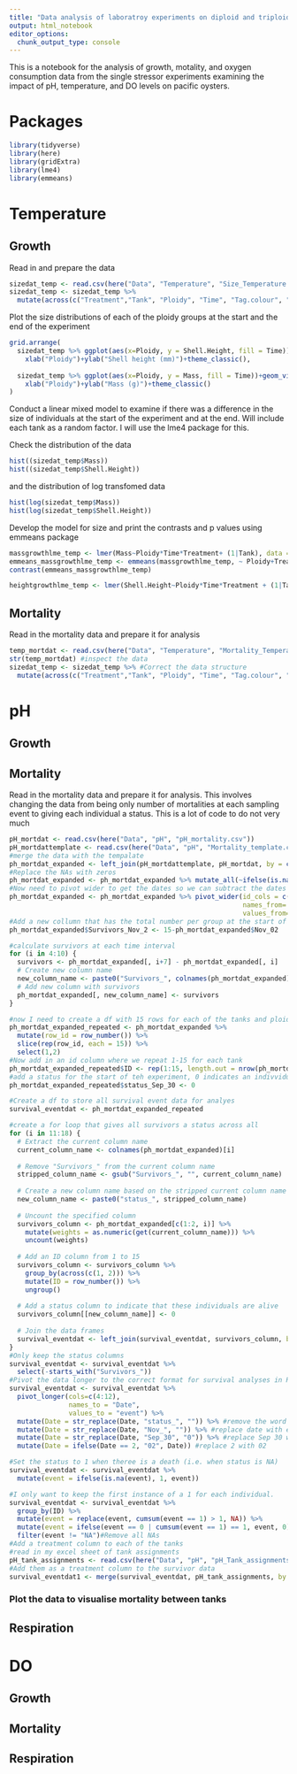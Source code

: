 ```yaml
---
title: "Data analysis of laboratroy experiments on diploid and triploid pacific oysters"
output: html_notebook
editor_options: 
  chunk_output_type: console
---
```


This is a notebook for the analysis of growth, motality, and oxygen consumption data from the single stressor experiments examining the impact of pH, temperature, and DO levels on pacific oysters. 

# Packages

```r
library(tidyverse)
library(here)
library(gridExtra)
library(lme4)
library(emmeans)
```

# Temperature

## Growth

Read in and prepare the data
```r
sizedat_temp <- read.csv(here("Data", "Temperature", "Size_Temperature.csv"))
sizedat_temp <- sizedat_temp %>% 
  mutate(across(c("Treatment","Tank", "Ploidy", "Time", "Tag.colour", "Tag.num"), as.factor)) 

```

Plot the size distributions of each of the ploidy groups at the start and the end of the experiment
```r
grid.arrange(
  sizedat_temp %>% ggplot(aes(x=Ploidy, y = Shell.Height, fill = Time))+geom_violin()+
    xlab("Ploidy")+ylab("Shell height (mm)")+theme_classic(),
  
  sizedat_temp %>% ggplot(aes(x=Ploidy, y = Mass, fill = Time))+geom_violin()+
    xlab("Ploidy")+ylab("Mass (g)")+theme_classic()
)

```

Conduct a linear mixed model to examine if there was a difference in the size of individuals at the start of the experiment and at the end. Will include each tank as a random factor. I will use the lme4 package for this.

Check the distribution of the data
```r
hist((sizedat_temp$Mass))
hist((sizedat_temp$Shell.Height))
```

and the distribution of log transfomed data
```r
hist(log(sizedat_temp$Mass))
hist(log(sizedat_temp$Shell.Height))
```

Develop the model for size and print the contrasts and p values using emmeans package
```r
massgrowthlme_temp <- lmer(Mass~Ploidy*Time*Treatment+ (1|Tank), data = sizedat_temp)
emmeans_massgrowthlme_temp <- emmeans(massgrowthlme_temp, ~ Ploidy+Treatment+Time)
contrast(emmeans_massgrowthlme_temp)

heightgrowthlme_temp <- lmer(Shell.Height~Ploidy*Time*Treatment + (1|Tank), data = filter(sizedat_temp))
```

## Mortality

Read in the mortality data and prepare it for analysis

```r
temp_mortdat <- read.csv(here("Data", "Temperature", "Mortality_Temperature.csv"))
str(temp_mortdat) #inspect the data
sizedat_temp <- sizedat_temp %>% #Correct the data structure
  mutate(across(c("Treatment","Tank", "Ploidy", "Time", "Tag.colour", "Tag.num"), as.factor)) 

```

# pH

## Growth

## Mortality

Read in the mortality data and prepare it for analysis. This involves changing the data from being only number of mortalities at each sampling event to giving each individual a status. This is a lot of code to do not very much

```r
pH_mortdat <- read.csv(here("Data", "pH", "pH_mortality.csv"))
pH_mortdattemplate <- read.csv(here("Data", "pH", "Mortality_template.csv"))
#merge the data with the tempalate
ph_mortdat_expanded <- left_join(pH_mortdattemplate, pH_mortdat, by = c("Tank", "Date", "Colour"))
#Replace the NAs with zeros
ph_mortdat_expanded <- ph_mortdat_expanded %>% mutate_all(~ifelse(is.na(.), 0, .))
#Now need to pivot wider to get the dates so we can subtract the dates
ph_mortdat_expanded <- ph_mortdat_expanded %>% pivot_wider(id_cols = c(Tank, Colour),
                                                           names_from='Date',
                                                           values_from='Number_Morts')
#Add a new collumn that has the total number per group at the start of the experiment (Think it was 15)
ph_mortdat_expanded$Survivors_Nov_2 <- 15-ph_mortdat_expanded$Nov_02

#calculate survivors at each time interval 
for (i in 4:10) {
  survivors <- ph_mortdat_expanded[, i+7] - ph_mortdat_expanded[, i]
  # Create new column name
  new_column_name <- paste0("Survivors_", colnames(ph_mortdat_expanded)[i])
  # Add new column with survivors
  ph_mortdat_expanded[, new_column_name] <- survivors
}

#now I need to create a df with 15 rows for each of the tanks and ploidys
ph_mortdat_expanded_repeated <- ph_mortdat_expanded %>%
  mutate(row_id = row_number()) %>%
  slice(rep(row_id, each = 15)) %>% 
  select(1,2)
#Now add in an id column where we repeat 1-15 for each tank
ph_mortdat_expanded_repeated$ID <- rep(1:15, length.out = nrow(ph_mortdat_expanded_repeated))
#add a status for the start of teh experiment, 0 indicates an indivvidual was alive 
ph_mortdat_expanded_repeated$status_Sep_30 <- 0

#Create a df to store all survival event data for analyes
survival_eventdat <- ph_mortdat_expanded_repeated

#create a for loop that gives all survivors a status across all
for (i in 11:18) {
  # Extract the current column name
  current_column_name <- colnames(ph_mortdat_expanded)[i]
  
  # Remove "Survivors_" from the current column name
  stripped_column_name <- gsub("Survivors_", "", current_column_name)
  
  # Create a new column name based on the stripped current column name
  new_column_name <- paste0("status_", stripped_column_name)
  
  # Uncount the specified column
  survivors_column <- ph_mortdat_expanded[c(1:2, i)] %>%
    mutate(weights = as.numeric(get(current_column_name))) %>%
    uncount(weights)
  
  # Add an ID column from 1 to 15
  survivors_column <- survivors_column %>%
    group_by(across(c(1, 2))) %>%
    mutate(ID = row_number()) %>%
    ungroup()
  
  # Add a status column to indicate that these individuals are alive
  survivors_column[[new_column_name]] <- 0
  
  # Join the data frames
  survival_eventdat <- left_join(survival_eventdat, survivors_column, by = c("Tank", "Colour", "ID"))
}
#Only keep the status columns
survival_eventdat <- survival_eventdat %>% 
  select(-starts_with("Survivors_"))
#Pivot the data longer to the correct format for survival analyses in R
survival_eventdat <- survival_eventdat %>% 
  pivot_longer(cols=c(4:12),
               names_to = "Date",
               values_to = "event") %>% 
  mutate(Date = str_replace(Date, "status_", "")) %>% #remove the word status from the name column
  mutate(Date = str_replace(Date, "Nov_", "")) %>% #replace date with experiment day
  mutate(Date = str_replace(Date, "Sep_30", "0")) %>% #replace Sep 30 with day 0
  mutate(Date = ifelse(Date == 2, "02", Date)) #replace 2 with 02

#Set the status to 1 when theree is a death (i.e. when status is NA)
survival_eventdat <- survival_eventdat %>% 
  mutate(event = ifelse(is.na(event), 1, event))

#I only want to keep the first instance of a 1 for each individual.
survival_eventdat <- survival_eventdat %>%
  group_by(ID) %>%
  mutate(event = replace(event, cumsum(event == 1) > 1, NA)) %>% 
  mutate(event = ifelse(event == 0 | cumsum(event == 1) == 1, event, 0)) %>% 
  filter(event != "NA")#Remove all NAs
#Add a treatment column to each of the tanks
#read in my excel sheet of tank assignments
pH_tank_assignments <- read.csv(here("Data", "pH", "pH_Tank_assignments.csv"))
#Add them as a treatment column to the survivor data
survival_eventdat1 <- merge(survival_eventdat, pH_tank_assignments, by = "Tank")


```

### Plot the data to visualise mortality between tanks


## Respiration

# DO 

## Growth

## Mortality

## Respiration